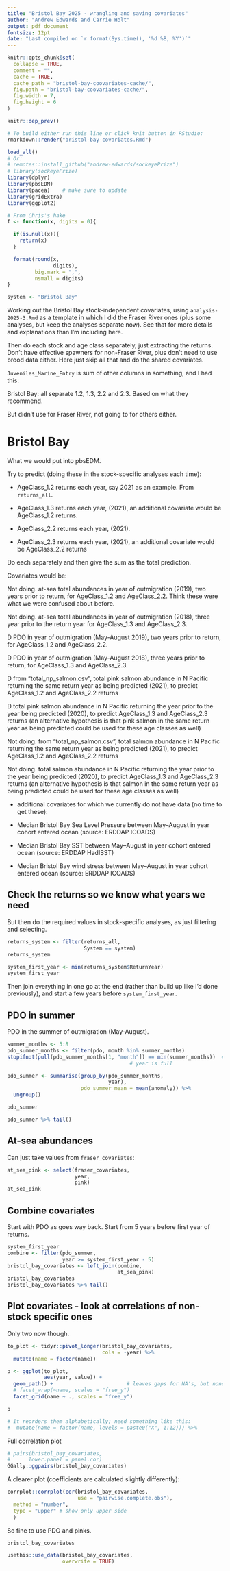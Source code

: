 ```yaml
---
title: "Bristol Bay 2025 - wrangling and saving covariates"
author: "Andrew Edwards and Carrie Holt"
output: pdf_document
fontsize: 12pt
date: "Last compiled on `r format(Sys.time(), '%d %B, %Y')`"
---
```


```r
knitr::opts_chunk$set(
  collapse = TRUE,
  comment = "",
  cache = TRUE,
  cache_path = "bristol-bay-coovariates-cache/",
  fig.path = "bristol-bay-coovariates-cache/",
  fig.width = 7,
  fig.height = 6
)

knitr::dep_prev()
```

```r
# To build either run this line or click knit button in RStudio:
rmarkdown::render("bristol-bay-covariates.Rmd")
```

```r
load_all()
# Or:
# remotes::install_github("andrew-edwards/sockeyePrize")
# library(sockeyePrize)
library(dplyr)
library(pbsEDM)
library(pacea)    # make sure to update
library(gridExtra)
library(ggplot2)

# From Chris's hake
f <- function(x, digits = 0){

  if(is.null(x)){
    return(x)
  }

  format(round(x,
               digits),
         big.mark = ",",
         nsmall = digits)
}

```

```r
system <- "Bristol Bay"
```

Working out the Bristol Bay stock-independent covariates, using `analysis-2025-3.Rmd` as a
template in which I did the Fraser River ones (plus some analyses, but keep
the analyses separate now). See that for more details and explanations than I'm
including here.

Then do each stock and age class separately, just extracting the returns. Don't
have effective spawners for non-Fraser River, plus don't need to use brood data
either. Here just skip all that and do the shared covariates.

`Juveniles_Marine_Entry` is sum of other columns in something, and I had this:

Bristol Bay: all separate 1.2, 1.3, 2.2 and 2.3. Based on what they
recommend.

But didn't use for Fraser River, not going to for others either.

# Bristol Bay

What we would put into pbsEDM.

Try to predict (doing these in the stock-specific analyses each time):

- AgeClass_1.2 returns each year, say 2021 as an example. From `returns_all`.

- AgeClass_1.3 returns each year, (2021), an additional covariate would be AgeClass_1.2 returns.

- AgeClass_2.2 returns each year, (2021).

- AgeClass_2.3 returns each year, (2021), an additional covariate would be AgeClass_2.2 returns

Do each separately and then give the sum as the total prediction.

Covariates would be:

Not doing.  at-sea total abundances in year of outmigration (2019), two years prior to
  return, for AgeClass_1.2 and AgeClass_2.2. Think these were what we were
  confused about before.

Not doing. at-sea total abundances in year of outmigration (2018), three year prior to the return year for AgeClass_1.3 and AgeClass_2.3.

D PDO in year of outmigration (May-August 2019), two years prior to return, for AgeClass_1.2 and AgeClass_2.2.

D PDO in year of outmigration (May-August 2018), three years prior to return, for AgeClass_1.3 and AgeClass_2.3.

D from "total_np_salmon.csv", total pink salmon abundance in N Pacific returning the same return year as being predicted (2021), to predict AgeClass_1.2 and AgeClass_2.2 returns

D total pink salmon abundance in N Pacific returning the year prior to the year being predicted (2020), to predict AgeClass_1.3 and AgeClass_2.3 returns (an alternative hypothesis is that pink salmon in the same return year as being predicted could be used for these age classes as well)

Not doing. from "total_np_salmon.csv", total salmon abundance in N Pacific returning the same return year as being predicted (2021), to predict AgeClass_1.2 and AgeClass_2.2 returns

Not doing. total salmon abundance in N Pacific returning the year prior to the year being predicted (2020), to predict AgeClass_1.3 and AgeClass_2.3 returns (an alternative hypothesis is that salmon in the same return year as being predicted could be used for these age classes as well)

- additional covariates for which we currently do not have data (no time to get these):

- Median Bristol Bay Sea Level Pressure between May–August in year cohort entered ocean (source: ERDDAP ICOADS)

- Median Bristol Bay SST between May–August in year cohort entered ocean (source: ERDDAP HadISST)

- Median Bristol Bay wind stress between May–August in year cohort entered ocean (source: ERDDAP ICOADS)

<!-- Columbia River - copy back in from analysis-2025-3.Rmd -->


## Check the returns so we know what years we need

But then do the required values in stock-specific analyses, as just filtering and
selecting.

```r
returns_system <- filter(returns_all,
                         System == system)
returns_system

system_first_year <- min(returns_system$ReturnYear)
system_first_year
```

Then join everything in one go at the end (rather than build up like I'd done
previously), and start a few years before `system_first_year`.

## PDO in summer

PDO in the summer of outmigration (May-August).

```r
summer_months <- 5:8
pdo_summer_months <- filter(pdo, month %in% summer_months)
stopifnot(pull(pdo_summer_months[1, "month"]) == min(summer_months))  # check first
                                        # year is full

pdo_summer <- summarise(group_by(pdo_summer_months,
                                 year),
                        pdo_summer_mean = mean(anomaly)) %>%
  ungroup()

pdo_summer

pdo_summer %>% tail()
```

## At-sea abundances

Can just take values from `fraser_covariates`:
```r
at_sea_pink <- select(fraser_covariates,
                      year,
                      pink)
at_sea_pink
```
## Combine covariates

Start with PDO as goes way back. Start from 5 years before first year of returns.
```r
system_first_year
combine <- filter(pdo_summer,
                  year >= system_first_year - 5)
bristol_bay_covariates <- left_join(combine,
                                    at_sea_pink)
bristol_bay_covariates
bristol_bay_covariates %>% tail()
```

## Plot covariates - look at correlations of non-stock specific ones

Only two now though.

```r
to_plot <- tidyr::pivot_longer(bristol_bay_covariates,
                               cols = -year) %>%
  mutate(name = factor(name))

p <- ggplot(to_plot,
            aes(year, value)) +
  geom_path() +                        # leaves gaps for NA's, but none now
  # facet_wrap(~name, scales = "free_y")
  facet_grid(name ~ ., scales = "free_y")

p

# It reorders them alphabetically; need something like this:
#  mutate(name = factor(name, levels = paste0("X", 1:12))) %>%
```

Full correlation plot
```r
# pairs(bristol_bay_covariates,
#      lower.panel = panel.cor)
GGally::ggpairs(bristol_bay_covariates)
```

A clearer plot (coefficients are calculated slightly differently):
```r
corrplot::corrplot(cor(bristol_bay_covariates,
                       use = "pairwise.complete.obs"),
  method = "number",
  type = "upper" # show only upper side
  )
```

So fine to use PDO and pinks.

```r
bristol_bay_covariates

usethis::use_data(bristol_bay_covariates,
                  overwrite = TRUE)
```
